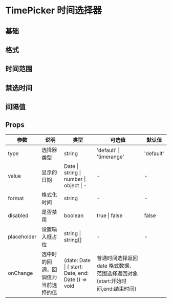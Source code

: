 # TimePicker 时间选择器

## 基础


<DemoBase />

## 格式


<DemoFormat />

## 时间范围


<DemoRange />

## 禁选时间


<DemoDisableSelect />

## 间隔值


<DemoStep />

## Props

| 参数        | 说明                               | 类型                                                 | 可选值                                                                        | 默认值    |
| ----------- | ---------------------------------- | ---------------------------------------------------- | ----------------------------------------------------------------------------- | --------- |
| type        | 选择器类型                         | string                                               | 'default' \| 'timerange'                                                      | 'default' |
| value       | 显示的日期                         | Date \| string \| number \| object  \| -             | -                                                                             | -         |
| format      | 格式化时间                         | string                                               | -                                                                             | -         |
| disabled    | 是否禁用                           | boolean                                              | true \| false                                                                 | false     |
| placeholder | 设置输入框占位                     | string \| string[]                                   | -                                                                             | -         |
| onChange    | 选中时的回调，回调值为当前选择的值 | (date: Date \| { start: Date, end: Date }) => void   | 普通时间选择返回 date 格式数据、范围选择返回对象{start:开始时间,end:结束时间} |

